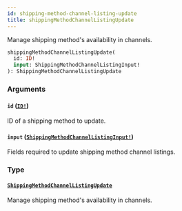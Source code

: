 ```yaml
---
id: shipping-method-channel-listing-update
title: shippingMethodChannelListingUpdate
---
```


Manage shipping method's availability in channels.

```graphql
shippingMethodChannelListingUpdate(
  id: ID!
  input: ShippingMethodChannelListingInput!
): ShippingMethodChannelListingUpdate

```

### Arguments

#### `id` ([`ID!`](../../../developer/api-reference/scalars/id))

ID of a shipping method to update.

#### `input` ([`ShippingMethodChannelListingInput!`](../../../developer/api-reference/inputs/shipping-method-channel-listing-input))

Fields required to update shipping method channel listings.

### Type

#### [`ShippingMethodChannelListingUpdate`](../../../developer/api-reference/objects/shipping-method-channel-listing-update)

Manage shipping method's availability in channels.
